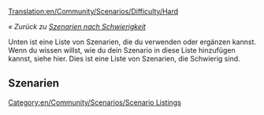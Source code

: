 [[Translation:en/Community/Scenarios/Difficulty/Hard]]

''« Zurück zu [[de/Community/Scenarios/Difficulty/Main Page|Szenarien nach Schwierigkeit]]''

[[Category:en/Community/Scenarios/Scenario Listings]]

Unten ist eine Liste von Szenarien, die du verwenden oder ergänzen kannst. Wenn du wissen willst, wie du dein Szenario in diese Liste hinzufügen kannst, siehe hier. Dies ist eine Liste von Szenarien, die Schwierig sind.

==Szenarien==
